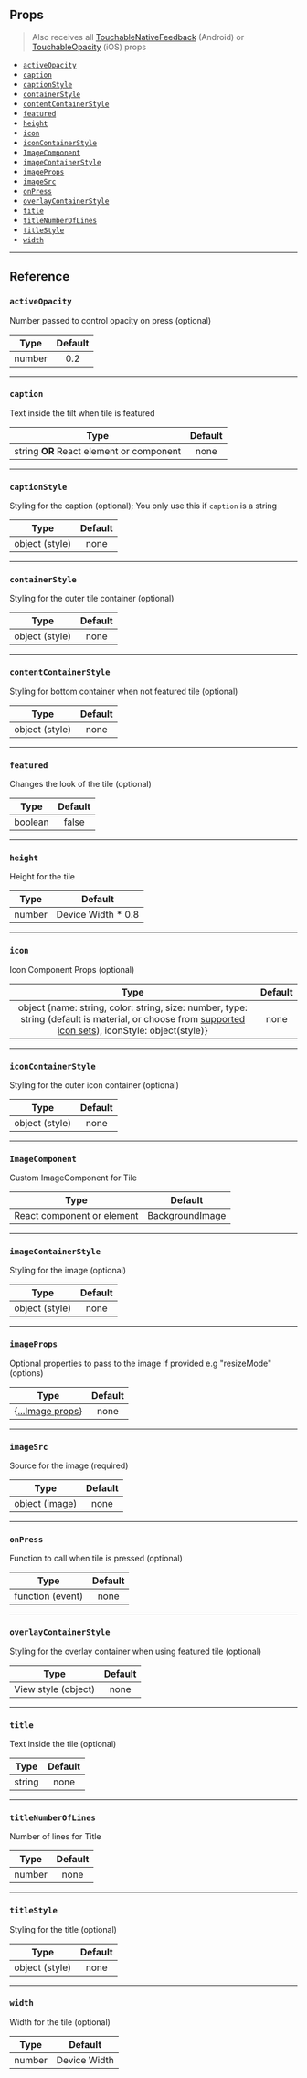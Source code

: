 ## Props

> Also receives all
> [TouchableNativeFeedback](http://reactnative.dev/docs/touchablenativefeedback.html#props)
> (Android) or
> [TouchableOpacity](http://reactnative.dev/docs/touchableopacity.html#props)
> (iOS) props

- [`activeOpacity`](#activeopacity)
- [`caption`](#caption)
- [`captionStyle`](#captionstyle)
- [`containerStyle`](#containerstyle)
- [`contentContainerStyle`](#contentcontainerstyle)
- [`featured`](#featured)
- [`height`](#height)
- [`icon`](#icon)
- [`iconContainerStyle`](#iconcontainerstyle)
- [`ImageComponent`](#imagecomponent)
- [`imageContainerStyle`](#imagecontainerstyle)
- [`imageProps`](#imageprops)
- [`imageSrc`](#imagesrc)
- [`onPress`](#onpress)
- [`overlayContainerStyle`](#overlaycontainerstyle)
- [`title`](#title)
- [`titleNumberOfLines`](#titlenumberoflines)
- [`titleStyle`](#titlestyle)
- [`width`](#width)

---

## Reference

### `activeOpacity`

Number passed to control opacity on press (optional)

|  Type  | Default |
| :----: | :-----: |
| number |   0.2   |

---

### `caption`

Text inside the tilt when tile is featured

|                   Type                   | Default |
| :--------------------------------------: | :-----: |
| string **OR** React element or component |  none   |

---

### `captionStyle`

Styling for the caption (optional); You only use this if `caption` is a string

|      Type      | Default |
| :------------: | :-----: |
| object (style) |  none   |

---

### `containerStyle`

Styling for the outer tile container (optional)

|      Type      | Default |
| :------------: | :-----: |
| object (style) |  none   |

---

### `contentContainerStyle`

Styling for bottom container when not featured tile (optional)

|      Type      | Default |
| :------------: | :-----: |
| object (style) |  none   |

---

### `featured`

Changes the look of the tile (optional)

|  Type   | Default |
| :-----: | :-----: |
| boolean |  false  |

---

### `height`

Height for the tile

|  Type  |       Default       |
| :----: | :-----------------: |
| number | Device Width \* 0.8 |

---

### `icon`

Icon Component Props (optional)

|                                                                                        Type                                                                                         | Default |
| :---------------------------------------------------------------------------------------------------------------------------------------------------------------------------------: | :-----: |
| object {name: string, color: string, size: number, type: string (default is material, or choose from [supported icon sets](icon.md#available-icon-sets)), iconStyle: object(style)} |  none   |

---

### `iconContainerStyle`

Styling for the outer icon container (optional)

|      Type      | Default |
| :------------: | :-----: |
| object (style) |  none   |

---

### `ImageComponent`

Custom ImageComponent for Tile

|            Type            |     Default     |
| :------------------------: | :-------------: |
| React component or element | BackgroundImage |

---

### `imageContainerStyle`

Styling for the image (optional)

|      Type      | Default |
| :------------: | :-----: |
| object (style) |  none   |

---

### `imageProps`

Optional properties to pass to the image if provided e.g "resizeMode" (options)

|                Type                | Default |
| :--------------------------------: | :-----: |
| {[...Image props](image.md#props)} |  none   |

---

### `imageSrc`

Source for the image (required)

|      Type      | Default |
| :------------: | :-----: |
| object (image) |  none   |

---

### `onPress`

Function to call when tile is pressed (optional)

|       Type       | Default |
| :--------------: | :-----: |
| function (event) |  none   |

---

### `overlayContainerStyle`

Styling for the overlay container when using featured tile (optional)

|        Type         | Default |
| :-----------------: | :-----: |
| View style (object) |  none   |

---

### `title`

Text inside the tile (optional)

|  Type  | Default |
| :----: | :-----: |
| string |  none   |

---

### `titleNumberOfLines`

Number of lines for Title

|  Type  | Default |
| :----: | :-----: |
| number |  none   |

---

### `titleStyle`

Styling for the title (optional)

|      Type      | Default |
| :------------: | :-----: |
| object (style) |  none   |

---

### `width`

Width for the tile (optional)

|  Type  |   Default    |
| :----: | :----------: |
| number | Device Width |
